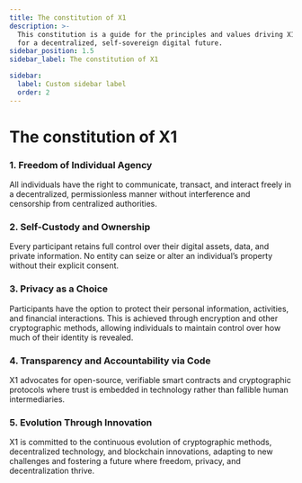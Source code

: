 ```yaml
---
title: The constitution of X1
description: >-
  This constitution is a guide for the principles and values driving X1's vision
  for a decentralized, self-sovereign digital future.
sidebar_position: 1.5
sidebar_label: The constitution of X1

sidebar:
  label: Custom sidebar label
  order: 2
---
```


# The constitution of X1

### 1. Freedom of Individual Agency&#x20;

All individuals have the right to communicate, transact, and interact freely in a decentralized, permissionless manner without interference and censorship from centralized authorities.

### 2. Self-Custody and Ownership&#x20;

Every participant retains full control over their digital assets, data, and private information. No entity can seize or alter an individual’s property without their explicit consent.

### 3. Privacy as a Choice

Participants have the option to protect their personal information, activities, and financial interactions. This is achieved through encryption and other cryptographic methods, allowing individuals to maintain control over how much of their identity is revealed.

### 4. Transparency and Accountability via Code&#x20;

X1 advocates for open-source, verifiable smart contracts and cryptographic protocols where trust is embedded in technology rather than fallible human intermediaries.

### 5. Evolution Through Innovation&#x20;

X1 is committed to the continuous evolution of cryptographic methods, decentralized technology, and blockchain innovations, adapting to new challenges and fostering a future where freedom, privacy, and decentralization thrive.&#x20;
